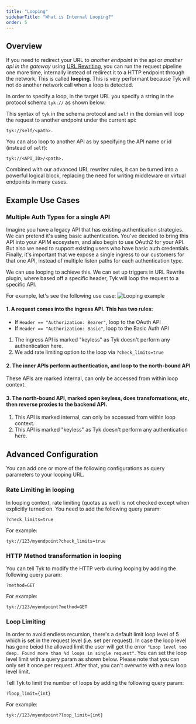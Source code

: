```yaml
---
title: "Looping"
sidebarTitle: "What is Internal Looping?"
order: 5
---
```


## Overview

If you need to redirect your URL to *another endpoint* in the api or *another api in the gateway* using [URL Rewriting](/transform-traffic/url-rewriting), you can run the request pipeline one more time, internally instead of redirect it to a HTTP endpoint through the network. This is called <b>looping</b>. This is very performant because Tyk will not do another network call when a loop is detected.

In order to specify a loop, in the target URL you specify a string in the protocol schema `tyk://` as shown below:

This syntax of `tyk` in the schema protocol and `self` in the domian will loop the request to another endpoint under the current api:
```
tyk://self/<path>. 
```

You can also loop to another API as by specifying the API name or id (instead of `self`): 
```
tyk://<API_ID>/<path>.
```

Combined with our advanced URL rewriter rules, it can be turned into a powerful logical block, replacing the need for writing middleware or virtual endpoints in many cases.


## Example Use Cases 

### Multiple Auth Types for a single API

Imagine you have a legacy API that has existing authentication strategies.  We can pretend it's using basic authentication.  You've decided to bring this API into your APIM ecosystem, and also begin to use OAuth2 for your API.  But also we need to support existing users who have basic auth credentials.  Finally, it's important that we expose a single ingress to our customers for that one API, instead of multiple listen paths for each authentication type.

We can use looping to achieve this.  We can set up triggers in URL Rewrite plugin, where based off a specific header, Tyk will loop the request to a specific API.

For example, let's see the following use case:
<img src="/img/diagrams/diagram_docs_looping-example-use-cases@2x.png" alt="Looping example" />

#### 1.  A request comes into the ingress API.  This has two rules:
-   If `Header == "Authorization: Bearer"`, loop to the OAuth API
-   If `Header == "Authorization: Basic"`, loop to the Basic Auth API

1. The ingress API is marked "keyless" as Tyk doesn't perform any authentication here.
2. We add rate limiting option to the loop via `?check_limits=true`

#### 2. The inner APIs perform authentication, and loop to the north-bound API

These APIs are marked internal, can only be accessed from within loop context.

#### 3. The north-bound API, marked open keyless, does transformations, etc, then reverse proxies to the backend API.

1. This API is marked internal, can only be accessed from within loop context.
2. This API is marked "keyless" as Tyk doesn't perform any authentication here.

## Advanced Configuration

You can add one or more of the following configurations as query parameters to your looping URL.

### Rate Limiting in looping

In looping context, rate limiting (quotas as well) is not checked except when explicitly turned on.  You need to add the following query param:
```
?check_limits=true
```

For example:

```
tyk://123/myendpoint?check_limits=true
```

### HTTP Method transformation in looping

You can tell Tyk to modify the HTTP verb during looping by adding the following query param:
```
?method=GET
```

For example:

```
tyk://123/myendpoint?method=GET
```

### Loop Limiting

In order to avoid endless recursion, there's a default limit loop level of 5 which is set in the request level (i.e. set per request).
In case the loop level has gone beiod the allowed limit the user will get the error `"Loop level too deep. Found more than %d loops in single request"`.
You can set the loop level limit with a query param as shown below. Please note that you can only set it once per request. After that, you can't overwrite with a new loop level limit.


Tell Tyk to limit the number of loops by adding the following query param:
```
?loop_limit={int}
```

For example:

```
tyk://123/myendpoint?loop_limit={int}
```



